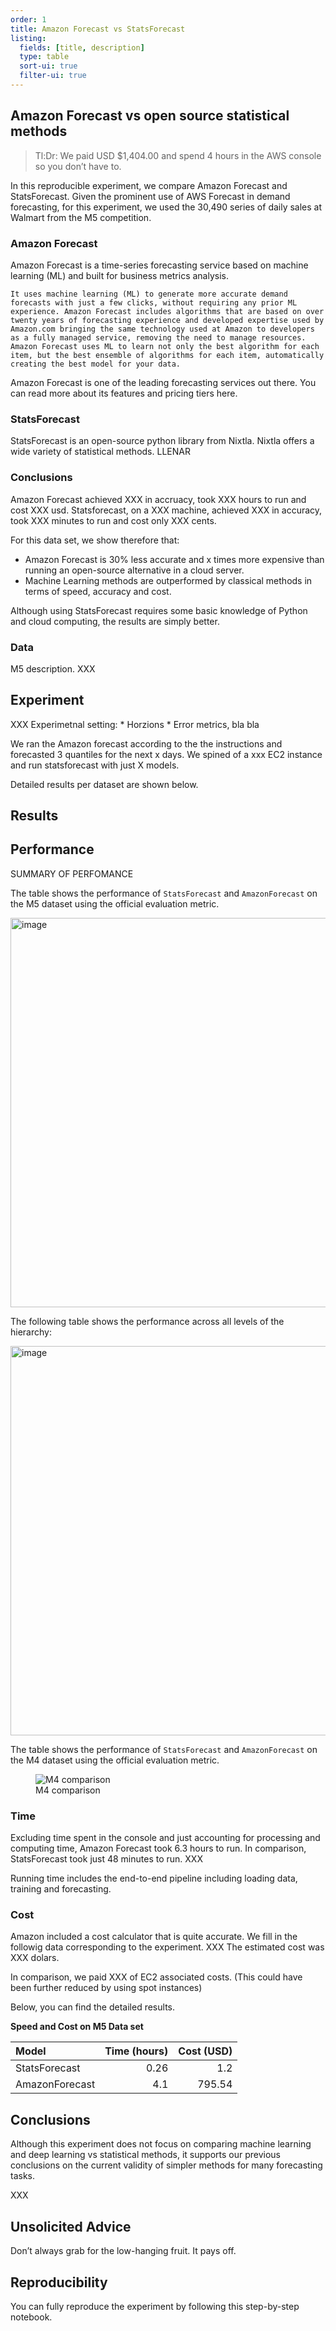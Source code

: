```yaml
---
order: 1
title: Amazon Forecast vs StatsForecast
listing:
  fields: [title, description]
  type: table
  sort-ui: true
  filter-ui: true 
---
```


## Amazon Forecast vs open source statistical methods
>Tl:Dr: We paid USD $1,404.00 and spend 4 hours in the AWS console so you don't have to. 

In this reproducible experiment, we compare Amazon Forecast and StatsForecast. Given the prominent use of AWS Forecast in demand forecasting, for this experiment, we used the 30,490 series of daily sales at Walmart from the M5 competition. 


### Amazon Forecast
Amazon Forecast is a time-series forecasting service based on machine learning (ML) and built for business metrics analysis. 

```
It uses machine learning (ML) to generate more accurate demand forecasts with just a few clicks, without requiring any prior ML experience. Amazon Forecast includes algorithms that are based on over twenty years of forecasting experience and developed expertise used by Amazon.com bringing the same technology used at Amazon to developers as a fully managed service, removing the need to manage resources. Amazon Forecast uses ML to learn not only the best algorithm for each item, but the best ensemble of algorithms for each item, automatically creating the best model for your data.
```

Amazon Forecast is one of the leading forecasting services out there. You can read more about its features and pricing tiers here. 

### StatsForecast
StatsForecast is an open-source python library from Nixtla. Nixtla offers a wide variety of statistical methods.
LLENAR

### Conclusions

Amazon Forecast achieved XXX in accruacy, took XXX hours to run and cost XXX usd. Statsforecast, on a XXX machine, achieved XXX in accuracy, took XXX minutes to run and cost only XXX cents. 

For this data set, we show therefore that: 

* Amazon Forecast is 30% less accurate and x times more expensive than running an open-source alternative in a cloud server. 
* Machine Learning methods are outperformed by classical methods in terms of speed, accuracy and cost. 

Although using StatsForecast requires some basic knowledge of Python and cloud computing, the results are simply better. 


### Data
M5 description. XXX

## Experiment

XXX Experimetnal setting:
* Horzions
* Error metrics, bla bla

We ran the Amazon forecast according to the the instructions and forecasted 3 quantiles for the next x days.
We spined of a xxx EC2 instance and run statsforecast with just X models. 

Detailed results per dataset are shown below.

## Results

## Performance

SUMMARY OF PERFOMANCE

The table shows the performance of `StatsForecast` and `AmazonForecast` on the M5 dataset using the official evaluation metric.

<img width="623" alt="image" src="https://user-images.githubusercontent.com/10517170/206248653-3ed6e9eb-9bce-4f6f-8d4b-7ade3c305ce5.png">

The following table shows the performance across all levels of the hierarchy:

<img width="623" alt="image" src="https://user-images.githubusercontent.com/10517170/206248740-d84455b4-451e-4bc8-b9ae-6b7d9010bb1d.png">

The table shows the performance of `StatsForecast` and `AmazonForecast` on the M4 dataset using the official evaluation metric.

![M4 comparison](https://user-images.githubusercontent.com/10517170/203902170-50b554c2-df20-4870-9fdb-08a47be91060.png)

### Time

Excluding time spent in the console and just accounting for processing and computing time, Amazon Forecast took 6.3 hours to run. In comparison, StatsForecast took just 48 minutes to run. XXX

Running time includes the end-to-end pipeline including loading data, training and forecasting. 

### Cost 

Amazon included a cost calculator that is quite accurate. We fill in the followig data corresponding to the experiment. XXX
The estimated cost was XXX dolars. 

In comparison, we paid XXX of EC2 associated costs. (This could have been further reduced by using spot instances)

Below, you can find the detailed results. 

**Speed and Cost on M5 Data set**

| Model | Time (hours) | Cost (USD) |
|:-------|-------------:|-----:|
| StatsForecast | 0.26 |  1.2    |
| AmazonForecast | 4.1 | 795.54 |


## Conclusions

Although this experiment does not focus on comparing machine learning and deep learning vs statistical methods, it supports our previous conclusions on the current validity of simpler methods for many forecasting tasks.

XXX


## Unsolicited Advice
Don't always grab for the low-hanging fruit. It pays off. 

## Reproducibility
You can fully reproduce the experiment by following this step-by-step notebook.